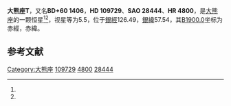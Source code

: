 {{Starbox begin
| name = 大熊座T
}}
{{Starbox observe
| epoch = [[J2000.0|J2000.0]]
| constell = [[大熊座|大熊座]]<ref name=SIMBAD>{{cite web
 | url=http://simbad.u-strasbg.fr/simbad/sim-id?Ident=HR+4800
 | title=Pulsating variable Star
 | publisher=Centre de Données astronomiques de Strasbourg
 | work=SIMBAD
 | accessdate=2012-07-13
 | archive-date=2016-03-17
 | archive-url=https://web.archive.org/web/20160317142655/http://simbad.u-strasbg.fr/simbad/sim-id?Ident=HR+4800
 | dead-url=no
 }}</ref><ref name=DATA>{{cite web
 | url=http://vizier.u-strasbg.fr/viz-bin/VizieR-5?-out.add=.&-source=5050&-corr=PK=HR&-out.max=9999&HR=4800
 | title=VizieR Detailed Page
 | accessdate=2012-07-13
 | archive-date=2016-03-05
 | archive-url=https://web.archive.org/web/20160305031223/http://vizier.u-strasbg.fr/viz-bin/VizieR-5?-out.add=.&-source=5050&-corr=PK=HR&-out.max=9999&HR=4800
 | dead-url=no
 }}</ref>
| 星官 = 
| ra = {{RA|12|36|23.3}}<ref name=SIMBAD /><ref name=DATA />
| dec = {{DEC|+59|29|13}}<ref name=SIMBAD /><ref name=DATA />
| appmag_v = 5.5<ref name=SIMBAD /><ref name=DATA />
}}
{{Starbox character
| class = M4IIIe<ref name=SIMBAD /><ref name=DATA />
| b-v = <ref name=SIMBAD /><ref name=DATA />
| u-b = <ref name=SIMBAD /><ref name=DATA />
| r-i = <ref name=SIMBAD /><ref name=DATA />
| variable = 
}}
{{Starbox astrometry
| radial_v = 
| prop_mo_ra = -91
| parallax = 
| p_error = 
}}
{{Starbox catalog
| names =BD+60 1406，[[SAO星表|SAO]] 28444，[[HD星表|HD]] 109729，[[HR星表|HR]] 4800}}
{{Starbox reference |Simbad=HR+4800}}
{{Starbox end}}

'''大熊座T'''，又名'''BD+60 1406'''，'''HD 109729'''、'''SAO 28444'''、'''HR 4800'''，是[[大熊座|大熊座]]的一颗恒星<ref name=SIMBAD /><ref name=DATA />，视星等为5.5，位于[[銀道座標系|銀經]]126.49，[[銀道座標系|銀緯]]57.54，其[[B1900.0|B1900.0]]坐标为赤經{{RA|12|31|50.3}}，赤緯{{DEC|+60|57.54|16}}。

== 参考文献 ==
{{reflist}}

{{star-stub}}

{{大熊座恒星}}
[[Category:大熊座|Category:大熊座]]
[[Category:HD和HDE天體|109729]]
[[Category:HR天體|4800]]
[[Category:SAO天體|28444]]